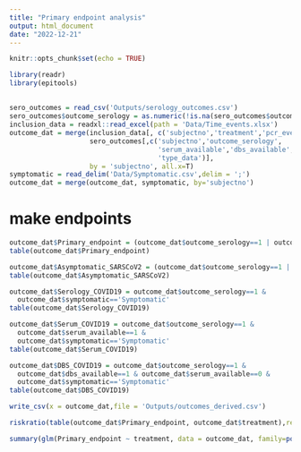 ```yaml
---
title: "Primary endpoint analysis"
output: html_document
date: "2022-12-21"
---
```


```r
knitr::opts_chunk$set(echo = TRUE)

library(readr)
library(epitools)
```

## 



```r
sero_outcomes = read_csv('Outputs/serology_outcomes.csv')
sero_outcomes$outcome_serology = as.numeric(!is.na(sero_outcomes$outcome))
inclusion_data = readxl::read_excel(path = 'Data/Time_events.xlsx')
outcome_dat = merge(inclusion_data[, c('subjectno','treatment','pcr_event')],
                    sero_outcomes[,c('subjectno','outcome_serology',
                                     'serum_available','dbs_available',
                                     'type_data')],
                    by = 'subjectno', all.x=T)
symptomatic = read_delim('Data/Symptomatic.csv',delim = ';')
outcome_dat = merge(outcome_dat, symptomatic, by='subjectno')
```



# make endpoints

```r
outcome_dat$Primary_endpoint = (outcome_dat$outcome_serology==1 | outcome_dat$pcr_event==1) & outcome_dat$symptomatic=='Symptomatic'
table(outcome_dat$Primary_endpoint)

outcome_dat$Asymptomatic_SARSCoV2 = (outcome_dat$outcome_serology==1 | outcome_dat$pcr_event==1) & outcome_dat$symptomatic=='Asymptomatic'
table(outcome_dat$Asymptomatic_SARSCoV2)

outcome_dat$Serology_COVID19 = outcome_dat$outcome_serology==1 & 
  outcome_dat$symptomatic=='Symptomatic'
table(outcome_dat$Serology_COVID19)

outcome_dat$Serum_COVID19 = outcome_dat$outcome_serology==1 &
  outcome_dat$serum_available==1 &
  outcome_dat$symptomatic=='Symptomatic'
table(outcome_dat$Serum_COVID19)

outcome_dat$DBS_COVID19 = outcome_dat$outcome_serology==1 &
  outcome_dat$dbs_available==1 & outcome_dat$serum_available==0 &
  outcome_dat$symptomatic=='Symptomatic'
table(outcome_dat$DBS_COVID19)

write_csv(x = outcome_dat,file = 'Outputs/outcomes_derived.csv')
```



```r
riskratio(table(outcome_dat$Primary_endpoint, outcome_dat$treatment),rev='rows',method = 'wald')

summary(glm(Primary_endpoint ~ treatment, data = outcome_dat, family=poisson(link='log')))

```

